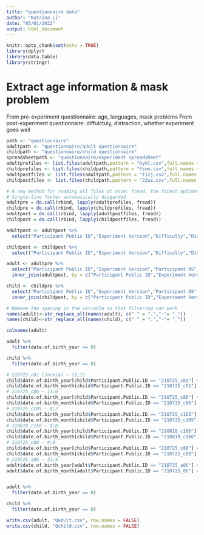 ```yaml
---
title: "questionnaire data"
author: "Katrina Li"
date: "05/01/2022"
output: html_document
---
```


```r
knitr::opts_chunk$set(echo = TRUE)
library(dplyr)
library(data.table)
library(stringr)
```

# Extract age information & mask problem
From pre-experiment questionnaire: age, languages, mask problems
From post-experiment questionnaire: diffulctuly, distraction, whether experiment goes well

```r
path <- "questionnaire"
adultpath <- "questionnaire/adult questionnaire"
childpath <- "questionnaire/child questionnaire"
spreadsheetpath <- "questionnaire/experiment spreadsheet"
adultprefiles <- list.files(adultpath,pattern = "hykl.csv",full.names = T)
childprefiles <- list.files(childpath,pattern = "fsom.csv",full.names = T)
adultpostfiles <- list.files(adultpath,pattern = "tizj.csv",full.names = T)
childpostfiles <- list.files(childpath,pattern = "22wz.csv",full.names = T)

# A new method for reading all files at once: fread, the fatest options
# Single-line footer automatically disgarded
adultpre = do.call(rbind, lapply(adultprefiles, fread))
childpre = do.call(rbind, lapply(childprefiles, fread))
adultpost = do.call(rbind, lapply(adultpostfiles, fread))
childpost = do.call(rbind, lapply(childpostfiles, fread))

```

```r
adultpost <- adultpost %>%
  select("Participant Public ID","Experiment Version","Difficulty","Distraction","response-4-1","response-4-2","response-4-3","response-4-4","response-4-text","response-5","Comments")

childpost <- childpost %>%
  select("Participant Public ID","Experiment Version","Difficulty","Distraction","response-4-1","response-4-2","response-4-3","response-4-4","response-4-text","response-5","Comments")

adult <- adultpre %>%
  select("Participant Public ID","Experiment Version","Participant OS","Participant Browser", "randomiser-t27m","date of birth-year","date of birth-month","sex","languages","response-6","response-6-text","mask problems","Difficulty","Tiring","more info on masks") %>%
  inner_join(adultpost, by = c("Participant Public ID","Experiment Version"))

child <- childpre %>%
  select("Participant Public ID","Experiment Version","Participant OS","Participant Browser", "randomiser-t27m","date of birth-year","date of birth-month","sex","languages","response-6","response-6-text","mask problems","Difficulty","Tiring","more info on masks") %>%
  inner_join(childpost, by = c("Participant Public ID","Experiment Version"))

# Remove the spacing in the variable so that filtering can work
names(adult)<-str_replace_all(names(adult), c(" " = ".","-"= "_"))
names(child)<-str_replace_all(names(child), c(" " = ".","-"= "_"))

```


```r
colnames(adult)

adult %>%
  filter(date.of.birth_year == 0)

child %>%
  filter(date.of.birth_year == 0)

# 210725_c81 (Jackie) — 11;11
child$date.of.birth_year[child$Participant.Public.ID == "210725_c81"] <- 11
child$date.of.birth_month[child$Participant.Public.ID == "210725_c81"] <- 11
# 210725_c86 — 11;0
child$date.of.birth_year[child$Participant.Public.ID == "210725_c86"] <- 11
child$date.of.birth_month[child$Participant.Public.ID == "210725_c86"] <- 0
# 210725_c105 — 8;2
child$date.of.birth_year[child$Participant.Public.ID == "210725_c105"] <- 8
child$date.of.birth_month[child$Participant.Public.ID == "210725_c105"] <- 2
# 210818_c166 — 8;8
child$date.of.birth_year[child$Participant.Public.ID == "210818_c166"] <- 8
child$date.of.birth_month[child$Participant.Public.ID == "210818_c166"] <- 8
# 210725_c88 — 9;9
child$date.of.birth_year[child$Participant.Public.ID == "210725_c88"] <- 9
child$date.of.birth_month[child$Participant.Public.ID == "210725_c88"] <- 9
# 210725_a86 — 31;4
adult$date.of.birth_year[adult$Participant.Public.ID == "210725_a86"] <- 31
adult$date.of.birth_month[adult$Participant.Public.ID == "210725_86"] <- 4


adult %>%
  filter(date.of.birth_year == 0)

child %>%
  filter(date.of.birth_year == 0)
```

```r
write.csv(adult, "Qadult.csv", row.names = FALSE)
write.csv(child, "Qchild.csv", row.names = FALSE)
```

